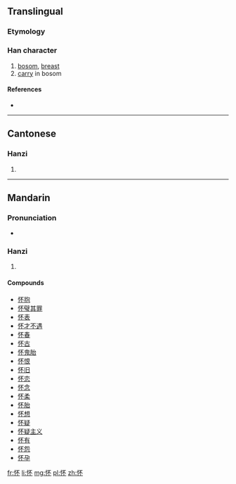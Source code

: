 {{also|懷}}
==Translingual==

===Etymology===
{{Han simp|懷|f=褱|t=不}}

===Han character===
{{Han char|rn=61|rad=心|as=04|sn=7|four=9109<sub>0</sub>|canj=心一火 (PMF)}}

# [[bosom]], [[breast]]
# [[carry]] in bosom

====References====
* {{Han ref|kx=0379.050|dkj=10412|dj=0707.110|hdz=42276.020|uh=6000|ud=24576|bh=CAE4|bd=51940}}

----

==Cantonese==

===Hanzi===
{{yue-hanzi|jyut=|y=waai4|tra=懷}}

# {{defn|lang=yue|sort=心04}}

----

==Mandarin==

===Pronunciation===
* {{audio|Zh-huái.ogg|Audio}}

===Hanzi===
{{cmn-hanzi|tra=懷|pin=[[huái]] ([[huai2]])|wg=huai<sup>2</sup>}}

# {{defn|lang=cmn|sort=心04}}

====Compounds====
* [[怀抱]]
* [[怀璧其罪]]
* [[怀表]]
* [[怀才不遇]]
* [[怀春]]
* [[怀古]]
* [[怀鬼胎]]
* [[怀恨]]
* [[怀旧]]
* [[怀恋]]
* [[怀念]]
* [[怀柔]]
* [[怀胎]]
* [[怀想]]
* [[怀疑]]
* [[怀疑主义]]
* [[怀有]]
* [[怀怨]]
* [[怀孕]]

[[fr:怀]]
[[li:怀]]
[[mg:怀]]
[[pl:怀]]
[[zh:怀]]